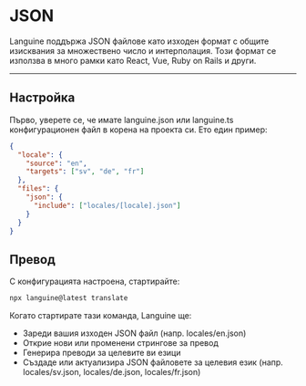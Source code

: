 # JSON

Languine поддържа JSON файлове като изходен формат с общите изисквания за множествено число и интерполация. Този формат се използва в много рамки като React, Vue, Ruby on Rails и други.


---


## Настройка

Първо, уверете се, че имате languine.json или languine.ts конфигурационен файл в корена на проекта си. Ето един пример:

```json
{
  "locale": {
    "source": "en",
    "targets": ["sv", "de", "fr"]
  },
  "files": {
    "json": {
      "include": ["locales/[locale].json"]
    }
  }
}

```

## Превод

С конфигурацията настроена, стартирайте:

```bash
npx languine@latest translate
```

Когато стартирате тази команда, Languine ще:

- Зареди вашия изходен JSON файл (напр. locales/en.json)
- Открие нови или променени стрингове за превод
- Генерира преводи за целевите ви езици
- Създаде или актуализира JSON файловете за целевия език (напр. locales/sv.json, locales/de.json, locales/fr.json)
